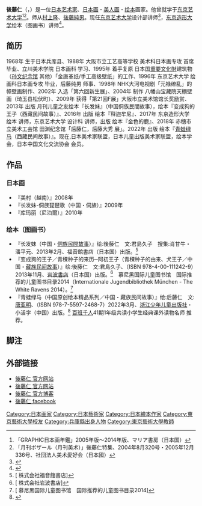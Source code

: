 {{Infobox artist
| bgcolour      =
| name          = 后藤仁
| image         = [[File:Art002.JPG|Art002]]
| imagesize     = 
| caption       = 日本画「长发妹 - 侗族琵琶歌（中国・侗族）」2009年
| birth_name     = 
| birth_date     = {{birth date and age|1968|6|18}}
| birth_place    = [[日本国|日本国]][[兵库县|兵库县]][[赤穗市|赤穗市]]
| death_date     =
| death_place    =
| nationality   = {{JPN}}
| field         = [[日本画|日本画]]、[[美人画|美人画]]、[[绘本|绘本]]
| training      =
| movement      = 
| notable works         = 
| patrons       =
| influenced by =
| influenced    =
| awards        =
}}
'''後藤仁'''（{{jpn|j=後藤 仁|kn=ごとう じん|rm=Gotō Jin}}，{{bd|1968年|6月18日|}}）是一位[[日本|日本]][[艺术家|艺术家]]、[[日本画|日本画]]・[[美人画|美人画]]・[[绘本|绘本]]画家。他曾就学于[[东京艺术大学|东京艺术大学]]<ref>「GRAPHIC日本画年鑑」2005年版～2014年版、マリア書房（日本国）</ref><ref>「月刊ボザール（月刊美术）」後藤仁特集、2004年8月320号・2005年12月336号、社団法人美术愛好会（日本國）</ref>。师从[[村上隆|村上隆]]、[[後藤純男|後藤純男]]。现任[[东京艺术大学|东京艺术大学]]设计部讲师<ref>{{Cite web |url=http://design.geidai.ac.jp/staff/ |title=东京艺术大学 |access-date=2017-10-31 |archive-date=2022-06-10 |archive-url=https://web.archive.org/web/20220610112237/https://design.geidai.ac.jp/staff/ }}</ref>，[[东京造形大学|东京造形大学]]绘本（图画书）讲师<ref>{{Cite web |url=http://www.zokei.ac.jp/academics/faculty/profile/?id=590&blng=1 |title=东京造形大学 |access-date=2017-03-30 |archive-date=2021-03-23 |archive-url=https://web.archive.org/web/20210323045727/https://www.zokei.ac.jp/academics/faculty/profile/?id=590&blng=1 |dead-url=no }}</ref>。

== 简历 ==
1968年 生于日本兵库县、1988年 大阪市立工艺高等学校 美术科日本画专攻 首席毕业、立川美术学院 日本画科 学习、1995年 着手复原 日本国[[重要文化財|重要文化財]]建筑物（[[孙文纪念馆|孙文纪念馆]] 其他）「金唐革纸/手工高级壁纸」的工作、1996年 东京艺术大学 绘画科日本画专攻 毕业，后藤纯男 师事、1998年 NHK大河电视剧「元禄缭乱」的幛壁画制作、2002年 入选「第六回新生展」、2004年 制作 八幡山宝藏院天棚壁画（琦玉县松伏町）、2009年 获得「第21回F展」大阪市立美术馆馆长奖励赏、2013年 出版 月刊儿童之友绘本『长发妹』（中国侗族民間故事），绘本『变成狗的王子（西藏民间故事）』、2016年 出版 绘本『释迦牟尼』、2017年 东京造形大学 绘本 讲师，东京艺术大学 设计科 讲师，出版 绘本『金色的鹿』、2018年 赤穗市立美术工芸馆 田渊纪念馆「后藤仁，后藤大秀 展」。2022年 出版 绘本『[[青蛙绿马|青蛙绿马]]（西藏民间故事）』。现在,日本美术家联盟，日本儿童出版美术家联盟，绘本学会，日本中国文化交流协会 会员。

== 作品　==
=== 日本画 ===
*『美村（越南）』2008年
*『长发妹-侗族琵琶歌（中国・侗族）』2009年
*『库玛丽（尼泊爾）』2010年
=== 绘本（图画书） ===
*『长发妹（中国・[[侗族|侗族]][[民間故事|民間故事]]）』绘:後藤仁　文:君島久子　搜集:肖甘牛・潘平元、2013年2月、福音館書店（日本国）出版。<ref>[{{Cite web |url=http://www.fukuinkan.co.jp/book/?id=2519 |title=株式会社福音館書店{{ja}} |access-date=2017-03-30 |archive-date=2022-05-07 |archive-url=https://web.archive.org/web/20220507054227/https://www.fukuinkan.co.jp/book/?id=2519 }} 株式会社福音館書店{{ja}}]</ref>
*『变成狗的王子／青稞种子的来历─阿初王子（青稞种子的由来、犬王子／中国・[[藏族|藏族]][[民间故事|民间故事]]）』绘:後藤仁　文:君島久子、（ISBN 978-4-00-111242-9）2013年11月、[[岩波書店|岩波書店]]（日本国）出版。<ref>[{{Cite web |url=https://www.iwanami.co.jp/book/b254895.html |title=株式会社岩波書店{{ja}} |access-date=2019-04-10 |archive-date=2020-11-06 |archive-url=https://web.archive.org/web/20201106065716/https://www.iwanami.co.jp/book/b254895.html |dead-url=no }} 株式会社岩波書店{{ja}}]</ref>　慕尼黑国际儿童图书馆　国际推荐的儿童图书目录2014（Internationale Jugendbibliothek München - The White Ravens 2014）。<ref>[{{Cite web |url=https://whiteravens.ijb.de/book/1286 |title=慕尼黑国际儿童图书馆　国际推荐的儿童图书目录2014{{en}} |access-date=2020-08-27 |archive-date=2022-05-07 |archive-url=https://web.archive.org/web/20220507054208/https://whiteravens.ijb.de/book/1286 }} 慕尼黑国际儿童图书馆　国际推荐的儿童图书目录2014{{en}}]</ref>
*『青蛙绿马（中国原创绘本精品系列／中国・藏族民间故事）』绘:后藤仁　文:[[唐亚明|唐亚明]]、（ISBN 978-7-5597-2468-7）2022年3月、[[浙江少年儿童出版社|浙江少年儿童出版社]]・小活字（中国）出版。<ref>{{Cite web |url=http://www.chinabookinternational.org/2106/0207/297019.shtml |title=中国图书对外推广网（China Book International／CBI） |access-date=2022-03-27 |archive-date=2022-05-07 |archive-url=https://web.archive.org/web/20220507054209/http://www.chinabookinternational.org/2106/0207/297019.shtml }}</ref> [[百班千人|百班千人]]41期1年级共读小学生经典课外读物名师 推荐。

== 脚注 ==
<references/>

== 外部链接 ==
* [https://gotojin.wixsite.com/website 後藤仁 官方网站] {{Wayback|url=https://gotojin.wixsite.com/website |date=20220507054207 }} {{ja}} 
* [https://gotojin.web.fc2.com/ 後藤仁 官方网站] {{Wayback|url=http://gotojin.web.fc2.com/ |date=20200817121810 }} {{ja}} 
* [http://gotojin.blog.fc2.com/ 後藤仁 官方博客] {{Wayback|url=http://gotojin.blog.fc2.com/ |date=20220507054208 }} {{ja}}
* [http://www.facebook.com/pages/%E6%97%A5%E6%9C%AC%E7%94%BB%E5%AE%B6%E7%B5%B5%E6%9C%AC%E7%94%BB%E5%AE%B6-%E5%BE%8C%E8%97%A4-%E4%BB%81/580158238681911 後藤仁 facebook] {{ja}}

{{Authority control}}
{{DEFAULTSORT:Goto Jin}}
[[Category:日本画家|Category:日本画家]]
[[Category:日本藝術家|Category:日本藝術家]]
[[Category:日本繪本作家|Category:日本繪本作家]]
[[Category:東京藝術大學校友|Category:東京藝術大學校友]]
[[Category:兵庫縣出身人物|Category:兵庫縣出身人物]]
[[Category:東京藝術大學教師|Category:東京藝術大學教師]]